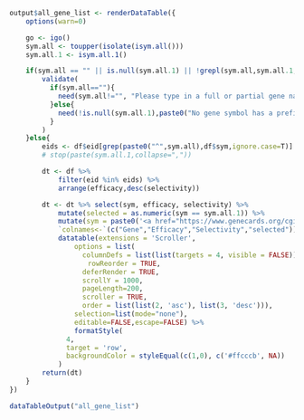 ```r
output$all_gene_list <- renderDataTable({
	options(warn=0)

	go <- igo()
	sym.all <- toupper(isolate(isym.all()))
	sym.all.1 <- isym.all.1()

	if(sym.all == "" || is.null(sym.all.1) || !grepl(sym.all,sym.all.1,ignore.case=T)){
	    validate(
	      if(sym.all==""){
	      	need(sym.all!="", "Please type in a full or partial gene name.\nGenes that match your query will be shown here.")
	      }else{
		    need(!is.null(sym.all.1),paste0("No gene symbol has a prefix '",sym.all,"'"))
 		  }
		)
	}else{
		eids <- df$eid[grep(paste0("^",sym.all),df$sym,ignore.case=T)]
		# stop(paste(sym.all.1,collapse=","))

		dt <- df %>% 
			filter(eid %in% eids) %>%
			arrange(efficacy,desc(selectivity))

		dt <- dt %>% select(sym, efficacy, selectivity) %>%
			mutate(selected = as.numeric(sym == sym.all.1)) %>%
			mutate(sym = paste0('<a href="https://www.genecards.org/cgi-bin/carddisp.pl?gene=',sym,'" target="_blank">',sym,'</a>')) %>%
			`colnames<-`(c("Gene","Efficacy","Selectivity","selected")) %>%
			datatable(extensions = 'Scroller', 
				options = list(
				  columnDefs = list(list(targets = 4, visible = FALSE)),
	　　			  rowReorder = TRUE,
				  deferRender = TRUE,
				  scrollY = 1000,
				  pageLength=200,
				  scroller = TRUE,
				  order = list(list(2, 'asc'), list(3, 'desc'))),
				selection=list(mode="none"),
				editable=FALSE,escape=FALSE) %>%
			    formatStyle(
			  4,
			  target = 'row',
			  backgroundColor = styleEqual(c(1,0), c('#ffcccb', NA))
			)
		return(dt)
	}
})
```
```r
dataTableOutput("all_gene_list")
```
